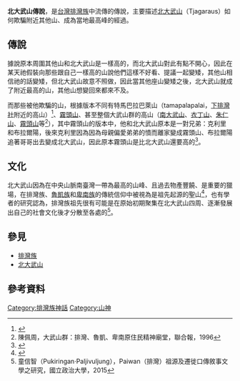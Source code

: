 '''北大武山傳說'''，是[[台灣|台灣]][[排灣族|排灣族]]中流傳的傳說，主要描述[[北大武山|北大武山]]（Tjagaraus）如何欺騙附近其他山、成為當地最高峰的經過。
==傳說==
據說原本周圍其他山和北大武山是一樣高的，而北大武山對此有點不開心，因此在某天祂假裝向那些跟自己一樣高的山說他們這樣不好看、提議一起變矮，其他山相信祂的話變矮，但北大武山故意不照做，因此當其他座山變矮之後，北大武山就成了附近最高的山，其他山想變回來都來不及。

而那些被他欺騙的山，根據版本不同有特馬巴拉巴萊山（tamapalapalai，[[下排灣社|下排灣社]]附近的高山）<ref name="台灣原住民口傳文學選集">{{cite web|author=林道生|title=台灣原住民口傳文學選集|url=https://tm.ncl.edu.tw/article?u=022_001_00000689|publisher=花蓮文化|isbn=|accessdate=1996|archive-date=2020-10-23|archive-url=https://web.archive.org/web/20201023071241/https://tm.ncl.edu.tw/article?u=022_001_00000689}}</ref>、[[霧頭山|霧頭山]]、甚至整個大武山群的高山（[[南大武山|南大武山]]、[[衣丁山|衣丁山]]、[[朱仁山|朱仁山]]、[[霧頭山|霧頭山]]等<ref>陳佩周，大武山群：排灣、魯凱、卑南原住民精神廟堂，聯合報，1996</ref>），其中霧頭山的版本中，他和北大武山原本是一對兄弟：克利里和布拉爾陽，後來克利里因為因為母親偏愛弟弟的憤而離家變成霧頭山、布拉爾陽追著哥哥出去變成北大武山，因此原本霧頭山是比北大武山還要高的<ref name="原住民傳說（上）">{{cite web|author=范純甫|title=原住民傳說（上）|url=|publisher=華嚴出版|isbn=|accessdate=1996}}</ref>。
==文化==
北大武山因為在中央山脈南臺灣一帶為最高的山峰、且過去物產豐饒、是重要的獵場，在排灣族、[[魯凱族|魯凱族]]和[[卑南族|卑南族]]的傳統信仰中被視為是祖先起源的聖山<ref name="排灣族神話與傳說">{{cite web|author=達西烏拉彎‧畢馬|title=排灣族神話與傳說|url=https://www.books.com.tw/products/0010228630|publisher=晨星|isbn=9574554759|accessdate=2003-08-01|archive-date=2020-11-27|archive-url=https://web.archive.org/web/20201127200917/https://www.books.com.tw/products/0010228630|dead-url=no}}</ref>，也有學者的研究認為，排灣族祖先很有可能是在原始初期聚集在北大武山四周、逐漸發展出自己的社會文化後才分散至各處的<ref>童信智（Pukiringan‧Paljivuljung），Paiwan（排灣）祖源及遷徙口傳敘事文學之研究，國立政治大學，2015</ref>。

==參見==
*[[排灣族|排灣族]]
*[[北大武山|北大武山]]
==參考資料==
{{reflist}}

[[Category:排灣族神話|Category:排灣族神話]]
[[Category:山神|Category:山神]]
{{Myth-stub}}
